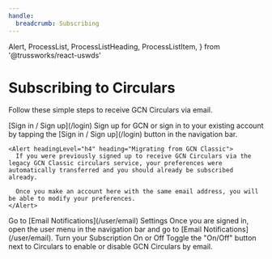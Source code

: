 ```yaml
---
handle:
  breadcrumb: Subscribing
---
```


  Alert,
  ProcessList,
  ProcessListHeading,
  ProcessListItem,
} from '@trussworks/react-uswds'

# Subscribing to Circulars

Follow these simple steps to receive GCN Circulars via email.

<ProcessList>
  <ProcessListItem>
    <ProcessListHeading type="h3">
      [Sign in / Sign up](/login)
    </ProcessListHeading>
    Sign up for GCN or sign in to your existing account by tapping the [Sign in / Sign up](/login) button in the navigation bar.

    <Alert headingLevel="h4" heading="Migrating from GCN Classic">
      If you were previously signed up to receive GCN Circulars via the legacy GCN Classic circulars service, your preferences were automatically transferred and you should already be subscribed already.

      Once you make an account here with the same email address, you will be able to modify your preferences.
    </Alert>

  </ProcessListItem>
  <ProcessListItem>
    <ProcessListHeading type="h3">
      Go to [Email Notifications](/user/email) Settings
    </ProcessListHeading>
    Once you are signed in, open the user menu in the navigation bar and go to [Email Notifications](/user/email).
  </ProcessListItem>
  <ProcessListItem>
    <ProcessListHeading type="h3">Turn your Subscription On or Off</ProcessListHeading>
    Toggle the "On/Off" button next to Circulars to enable or disable GCN Circulars by email.
  </ProcessListItem>
</ProcessList>
